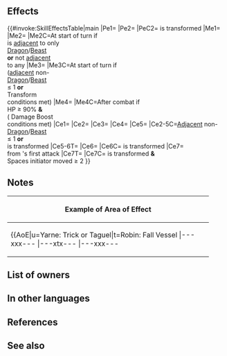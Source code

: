 {{Weapon Infobox
|tagid=SID_豊穣の子兎の爪牙
|intID=4372
|noImg=1
|exclusive=1
|weaponType=Beast
|canUseMove=Cavalry
|cost=400
|might=14
|range=1
|effectiveness=Cavalry
|effect=Enables【Canto (Rem. +1)】.<br>Effective against cavalry foes. Grants Spd+3.<br><br>At start of turn, if number of adjacent allies other than beast or dragon allies ≤ 1, or if unit's conditions for transforming are met, grants Special cooldown count-1 to unit.<br><br>If number of adjacent allies other than beast or dragon allies ≤ 1, or if unit is transformed, grants bonus to unit's Atk/Spd/Def/Res = 5 + number of foes within 3 rows or 3 columns centered on unit × 3 (max 14), deals damage = 20% of unit's Spd (excluding area-of-effect Specials), and neutralizes effects that guarantee foe's follow-up attacks and effects that prevent unit's follow-up attacks during combat, and after combat, if unit's HP ≤ 90%, grants Special cooldown count-2 to unit.<br><br>At start of turn, if unit is adjacent to only beast or dragon allies or is not adjacent to any ally, unit transforms (otherwise, unit reverts). If unit transforms, grants Atk+2 to unit, inflicts Atk/Def-X on foe during combat (X = number of spaces from start position to end position of whoever initiated combat, + 3; max 6), and also, if X ≥ 5, reduces damage from foe's first attack by 30% during combat.<br><br>【Canto (Rem. +1)】<br>After an attack, Assist skill, or structure destruction, unit can move again.<br><br>The distance of the movement is the remaining movement the unit had before the actions listed above + 1 (If unit used a movement skill that warps them, the remainder is 0). (Once per turn. Only highest value applied. Does not stack.)
|statModifiers=0,14,3,0,0
|required=Adult (Cavalry)
|properties=random_inherit_base
}}
==Effects==
{{#invoke:SkillEffectsTable|main
|Pe1={{Eft|Stat Boosts|Spd|3}}
|Pe2={{Eft|Stat Boosts|Atk|2}}
|PeC2={{Tgt|Unit}} is transformed
|Me1={{Eft|Canto|Rem. +1}}
|Me2={{Eft|Transform}}
|Me2C=At start of turn if<br>{{Tgt|Unit}} is [[adjacent]] to only<br>{{Cwti|group=1|Dragon,Beast}} [[Dragon]]/[[Beast]]<br>{{Tgt|Allies}} '''or''' not [[adjacent]]<br>to any {{Tgt|Ally}}
|Me3={{Eft|Reduce Cooldown|1}}
|Me3C=At start of turn if<br>([[adjacent]] non-<br>{{Cwti|group=1|Dragon,Beast}} [[Dragon]]/[[Beast]]<br>{{Tgt|Allies}} ≤ 1 '''or'''<br>{{Efi|Transform}} Transform<br>conditions met)
|Me4={{Eft|Reduce Cooldown|2}}
|Me4C=After combat if<br>{{Tgt|Unit}} HP ≥ 90% '''&'''<br>({{Efi|Damage Boost}} Damage Boost<br>conditions met)
|Ce1={{Eft|Effectiveness|{{Mt|Cavalry}}}}
|Ce2={{Eft|Temporary buffs|Atk/Spd/Def/Res|3 x {{Tgt|Foes}} within<br>[[3 rows or 3 columns]]<br>centered on {{Tgt|Unit}}, + 5|max=14}}
|Ce3={{Eft|Damage Boost|20% of {{Tgt|Unit}}'s Spd}}
|Ce4={{Eft|Neutralize Prevent Follow-Ups}}
|Ce5={{Eft|Neutralize Guaranteed Follow-Ups}}
|Ce2-5C=[[Adjacent]] non-<br>{{Cwti|group=1|Dragon,Beast}} [[Dragon]]/[[Beast]]<br>{{Tgt|Allies}} ≤ 1 '''or'''<br>{{Tgt|Unit}} is transformed
|Ce5-6T={{Tgt|Foe}}
|Ce6={{Eft|Temporary debuffs|Atk/Def|Spaces initiator moved + 3|max=6}}
|Ce6C={{Tgt|Unit}} is transformed
|Ce7={{Eft|Damage Reduction|30%}}<br>from {{Tgt|Foe}}'s first attack
|Ce7T={{Tgt|Unit}}
|Ce7C={{Tgt|Unit}} is transformed '''&'''<br>Spaces initiator moved ≥ 2
}}

==Notes==
{{Canto|Rem. +1}}
{{Effective damage bonus|Cavalry}}
{{Start of turn Special modification}}
{{Temporary buffs}}
{{DamageBoost}}
{{Follow-up effect neutralization}}
{{After combat Special modification}}
{{Beast (Cavalry)}}
{|class="wikitable default mw-collapsible" 
!Example of Area of Effect
|-
|align="middle" style="max-width:450px;margin:auto"|{{AoE|u=Yarne: Trick or Taguel|t=Robin: Fall Vessel
|---xxx---
|---xtx---
|---xxx---
|xxxxxxxxx
|xxxxuxxxx
|xxxxxxxxx
|---xxx---
|---xxx---
|---xxx---
}}
|}

==List of owners==
{{Skill Hero List}}
==In other languages==
{{OtherLanguages
|japanese=
|german=
|spanishEU=
|spanishLA=
|french=
|italian=
|chineseTW=
|portuguese=
}}
==References==
<references/>
==See also==
{{See also skills|cond=(Description LIKE '%after combat%if unit_s HP ≤%grants special cooldown count-%' OR Description LIKE '%if unit is transformed%') AND Exclusive='1'}}
{{Weapons Navbox}}